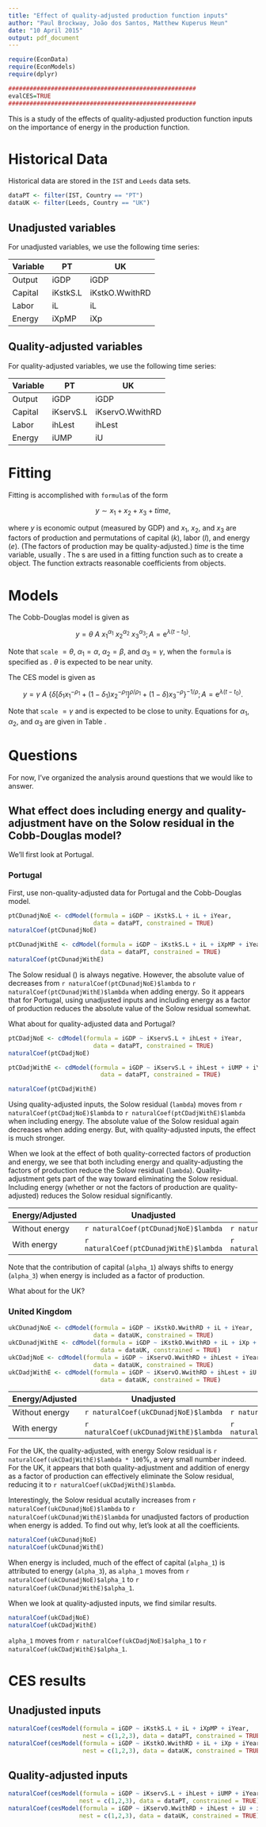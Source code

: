 ```yaml
---
title: "Effect of quality-adjusted production function inputs"
author: "Paul Brockway, João dos Santos, Matthew Kuperus Heun"
date: "10 April 2015"
output: pdf_document
---
```


```r
require(EconData)
require(EconModels)
require(dplyr)

#####################################################
evalCES=TRUE
#####################################################
```

This is a study of the effects of quality-adjusted production function inputs
on the importance of energy in the production function.

# Historical Data

Historical data are stored in the `IST` and `Leeds` data sets.

```r
dataPT <- filter(IST, Country == "PT")
dataUK <- filter(Leeds, Country == "UK")
```

## Unadjusted variables

For unadjusted variables, we use the following time series:

Variable | PT       | UK    
-------- | -------- | -----------
Output   | iGDP     | iGDP
Capital  | iKstkS.L | iKstkO.WwithRD
Labor    | iL       | iL
Energy   | iXpMP    | iXp

## Quality-adjusted variables

For quality-adjusted variables, we use the following time series:

Variable | PT         | UK    
-------- | ---------- | ---------------
Output   | iGDP       | iGDP
Capital  | iKservS.L  | iKservO.WwithRD
Labor    | ihLest     | ihLest
Energy   | iUMP       | iU

# Fitting

Fitting is accomplished with `formula`s of the form

$$
y \sim x_1 + x_2 + x_3 + time,
$$

where $y$ is economic output (measured by GDP) and 
$x_1$, $x_2$, and $x_3$ are factors of production
and permutations of
capital ($k$), labor ($l$), and energy ($e$).
(The factors of production may be quality-adjusted.)
$time$ is the time variable, usually \texttt{iYear}. 
The \texttt{formula}s are used in a fitting function such as 
\texttt{cdModel} to create a \texttt{model} object.
The function \texttt{naturalCoef} extracts reasonable
coefficients from \texttt{model} objects.

# Models

The Cobb-Douglas model is given as

$$
  y = \theta \: A \: x_1^{\alpha_1} \: x_2^{\alpha_2} \: x_3^{\alpha_3}; 
      A = \mathrm{e}^{\lambda (t-t_0)}.
$$

Note that 
`scale`  $= \theta$, 
$\alpha_1 = \alpha$,
$\alpha_2 = \beta$, and
$\alpha_3 = \gamma$,
when the `formula` is specified as \texttt{y~$\sim$~k~+~l~+~e~+~time}.
$\theta$ is expected to be near unity.

The CES model is given as

$$
  y = \gamma \: A \: \left\{\delta \left[\delta_1 x_1^{-\rho_1} 
      + (1-\delta_1)x_2^{-\rho_1} \right]^{\rho/\rho_1} 
      + (1-\delta) x_3^{-\rho} \right\}^{-1/\rho}; 
      A = \mathrm{e}^{\lambda (t-t_0)}.
$$

Note that `scale` $= \gamma$ and is expected to be close to unity. 
Equations for $\alpha_1$, $\alpha_2$, and $\alpha_3$ are given in Table \ref{tab:CES_abg_equations}.

\begin{table} \caption{Equations for $\alpha$, $\beta$, and $\gamma$ for the various CES nestings, 
                        provided that the \texttt{formula} is specified as \texttt{y~$\sim$~k~+~l~+~e~+~time}.} 
\label{tab:CES_abg_equations} 
  \begin{center}
    \begin{tabular}{c c c c c} 
      \toprule
      Nesting         & Nest              & $\alpha_1$ ($\alpha$)   & $\alpha_2$ ($\beta$)    & $\alpha_3$ ($\gamma$)       \\
      \midrule
      ($kl$) + ()     & \texttt{c(1,2)}   & $\delta_1$              & $1 - \delta_1$          & 0          \\
      ($kl$) + ($e$)  & \texttt{c(1,2,3)} & $\delta \delta_1$       & $\delta (1 - \delta_1)$ & $1 - \delta$ \\   
      ($le$) + ($k$)  & \texttt{c(2,3,1)} & $1 - \delta$            & $\delta \delta_1$       & $\delta (1 - \delta_1)$ \\
      ($ek$) + ($l$)  & \texttt{c(3,1,2)} & $\delta (1 - \delta_1)$ & $1 - \delta$            & $\delta \delta_1$ \\
      \bottomrule
    \end{tabular}
  \end{center}
\end{table}

# Questions

For now, I've organized the analysis around questions that we would like to answer.

## What effect does including energy and quality-adjustment have on the Solow residual in the Cobb-Douglas model?

We'll first look at Portugal.

### Portugal

First, use non-quality-adjusted data for Portugal and the Cobb-Douglas model.

```r
ptCDunadjNoE <- cdModel(formula = iGDP ~ iKstkS.L + iL + iYear, 
                        data = dataPT, constrained = TRUE)
naturalCoef(ptCDunadjNoE)
```

```r
ptCDunadjWithE <- cdModel(formula = iGDP ~ iKstkS.L + iL + iXpMP + iYear, 
                          data = dataPT, constrained = TRUE)
naturalCoef(ptCDunadjWithE)
```

The Solow residual (\texttt{lambda}) is always negative. 
However, the absolute value of \texttt{lambda} decreases from 
`r naturalCoef(ptCDunadjNoE)$lambda` to 
`r naturalCoef(ptCDunadjWithE)$lambda`
when adding energy.
So it appears that for Portugal, 
using unadjusted inputs and including energy as a factor of production
reduces the absolute value of the Solow residual somewhat.

What about for quality-adjusted data and Portugal?

``` r
ptCDadjNoE <- cdModel(formula = iGDP ~ iKservS.L + ihLest + iYear, 
                        data = dataPT, constrained = TRUE)
naturalCoef(ptCDadjNoE)
```

```r
ptCDadjWithE <- cdModel(formula = iGDP ~ iKservS.L + ihLest + iUMP + iYear, 
                          data = dataPT, constrained = TRUE)

naturalCoef(ptCDadjWithE)
```

Using quality-adjusted inputs, the Solow residual (`lambda`) moves from 
`r naturalCoef(ptCDadjNoE)$lambda` to
`r naturalCoef(ptCDadjWithE)$lambda` when including energy.
The absolute value of the Solow residual again decreases when adding energy.
But, with quality-adjusted inputs, the effect is much stronger.

When we look at the effect of both quality-corrected factors of production and energy,
we see that both including energy and quality-adjusting the factors of production 
reduce the Solow residual (`lambda`). 
Quality-adjustment gets part of the way toward eliminating the Solow residual.
Including energy (whether or not the factors of production are quality-adjusted)
reduces the Solow residual significantly.

Energy/Adjusted | Unadjusted                             | Quality-adjusted
--------------- | -------------------------------------- | -----------------------------------
Without energy  | `r naturalCoef(ptCDunadjNoE)$lambda`   | `r naturalCoef(ptCDadjNoE)$lambda`
With energy     | `r naturalCoef(ptCDunadjWithE)$lambda` | `r naturalCoef(ptCDadjWithE)$lambda`

Note that the contribution of capital (`alpha_1`)
always shifts to energy (`alpha_3`) when energy is included 
as a factor of production.

What about for the UK?

### United Kingdom

```r
ukCDunadjNoE <- cdModel(formula = iGDP ~ iKstkO.WwithRD + iL + iYear, 
                        data = dataUK, constrained = TRUE)
ukCDunadjWithE <- cdModel(formula = iGDP ~ iKstkO.WwithRD + iL + iXp + iYear, 
                          data = dataUK, constrained = TRUE)
ukCDadjNoE <- cdModel(formula = iGDP ~ iKservO.WwithRD + ihLest + iYear, 
                        data = dataUK, constrained = TRUE)
ukCDadjWithE <- cdModel(formula = iGDP ~ iKservO.WwithRD + ihLest + iU + iYear, 
                          data = dataUK, constrained = TRUE)
```

Energy/Adjusted | Unadjusted                             | Quality-adjusted
--------------- | -------------------------------------- | -----------------------------------
Without energy  | `r naturalCoef(ukCDunadjNoE)$lambda`   | `r naturalCoef(ukCDadjNoE)$lambda`
With energy     | `r naturalCoef(ukCDunadjWithE)$lambda` | `r naturalCoef(ukCDadjWithE)$lambda`

For the UK, the quality-adjusted, with energy Solow residual is 
`r naturalCoef(ukCDadjWithE)$lambda * 100`%,
a very small number indeed.
For the UK, it appears that both quality-adjustment and addition of energy as a factor of production
can effectively eliminate the Solow residual,
reducing it to `r naturalCoef(ukCDadjWithE)$lambda`.

Interestingly, the Solow residual acutally increases from 
`r naturalCoef(ukCDunadjNoE)$lambda` to
`r naturalCoef(ukCDunadjWithE)$lambda`
for unadjusted factors of production when energy is added.
To find out why, let's look at all the coefficients.

``` r
naturalCoef(ukCDunadjNoE)
naturalCoef(ukCDunadjWithE)
```

When energy is included, much of the effect of capital (`alpha_1`) is 
attributed to energy (`alpha_3`), 
as `alpha_1` moves from 
`r naturalCoef(ukCDunadjNoE)$alpha_1` to
`r naturalCoef(ukCDunadjWithE)$alpha_1`.

When we look at quality-adjusted inputs, we find similar results.

``` r
naturalCoef(ukCDadjNoE)
naturalCoef(ukCDadjWithE)
```

`alpha_1` moves from 
`r naturalCoef(ukCDadjNoE)$alpha_1` to
`r naturalCoef(ukCDadjWithE)$alpha_1`.





# CES results

## Unadjusted inputs

```r
naturalCoef(cesModel(formula = iGDP ~ iKstkS.L + iL + iXpMP + iYear, 
                     nest = c(1,2,3), data = dataPT, constrained = TRUE))
naturalCoef(cesModel(formula = iGDP ~ iKstkO.WwithRD + iL + iXp + iYear, 
                     nest = c(1,2,3), data = dataUK, constrained = TRUE))
```

## Quality-adjusted inputs

```r
naturalCoef(cesModel(formula = iGDP ~ iKservS.L + ihLest + iUMP + iYear, 
                    nest = c(1,2,3), data = dataPT, constrained = TRUE))
naturalCoef(cesModel(formula = iGDP ~ iKservO.WwithRD + ihLest + iU + iYear, 
                    nest = c(1,2,3), data = dataUK, constrained = TRUE))
```
